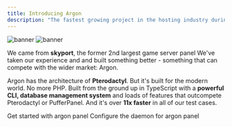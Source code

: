 ```yaml
---
title: Introducing Argon
description: "The fastest growing project in the hosting industry during mid 2024"
---
```


<img
  className="block dark:hidden"
  src="/images/image.png"
  alt="banner"
/>
<img
  className="hidden dark:
"
  src="/images/image.png"
  alt="banner"
/>

We came from **skyport**, the former 2nd largest game server panel We've taken our experience and and built something better - something that can compete with the wider market: Argon.

Argon has the architecture of **Pterodactyl**. But it's built for the modern world. No more PHP. Built from the ground up in TypeScript with a **powerful CLI, database management system** and loads of features that outcompete Pterodactyl or PufferPanel. And it's over **11x faster** in all of our test cases.

<CardGroup cols={2}>
  <Card
    title="Argon Guide"
    icon="bolt"
    href="https://mintlify.com/docs/quickstart"
  >
    Get started with argon panel
  </Card>
  <Card
    title="Krypton Guide"
    icon="bolt"
    href="https://mintlify.com/docs/development"
  >
    Configure the daemon for argon panel
  </Card>
</CardGroup>
